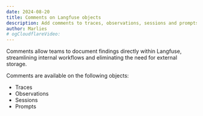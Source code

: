 ```yaml
---
date: 2024-08-20
title: Comments on Langfuse objects
description: Add comments to traces, observations, sessions and prompts via the Langfuse UI.    
author: Marlies
# ogCloudflareVideo: 
---
```



<ChangelogHeader />

Comments allow teams to document findings directly within Langfuse, streamlining internal workflows and eliminating the need for external storage. 

Comments are available on the following objects:
- Traces
- Observations
- Sessions
- Prompts
